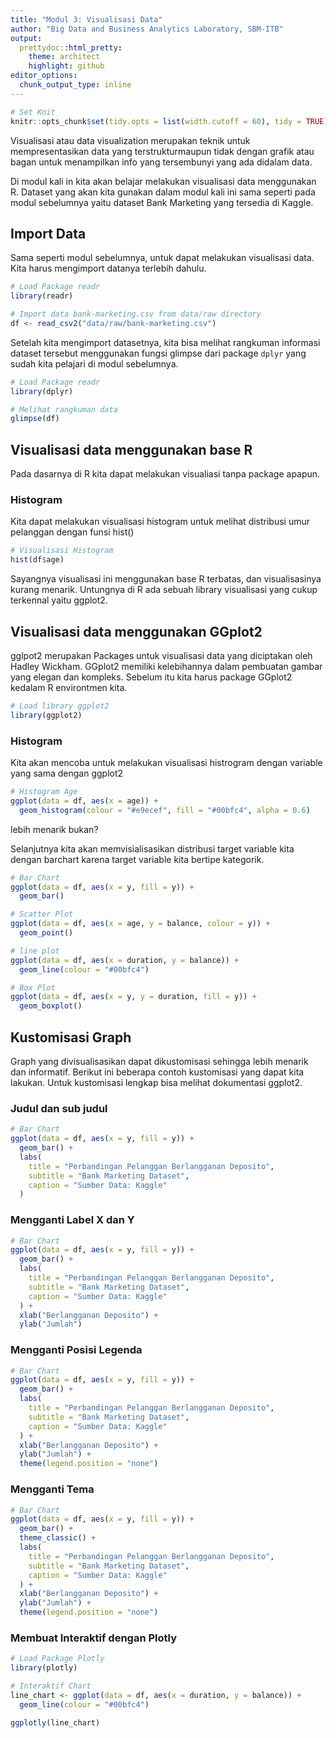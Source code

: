 ```yaml
---
title: "Modul 3: Visualisasi Data"
author: "Big Data and Business Analytics Laboratory, SBM-ITB"
output:
  prettydoc::html_pretty:
    theme: architect
    highlight: github
editor_options: 
  chunk_output_type: inline
---
```


```r
# Set Knit
knitr::opts_chunk$set(tidy.opts = list(width.cutoff = 60), tidy = TRUE)
```

Visualisasi atau data visualization merupakan teknik untuk mempresentasikan data yang terstrukturmaupun tidak dengan grafik atau bagan untuk menampilkan info yang tersembunyi yang ada didalam data. 

Di modul kali in kita akan belajar melakukan visualisasi data menggunakan R. Dataset yang akan kita gunakan dalam modul kali ini sama seperti pada modul sebelumnya yaitu dataset Bank Marketing yang tersedia di Kaggle.

## Import Data

Sama seperti modul sebelumnya, untuk dapat melakukan visualisasi data. Kita harus mengimport datanya terlebih dahulu. 

```r
# Load Package readr
library(readr)

# Import data bank-marketing.csv from data/raw directory
df <- read_csv2("data/raw/bank-marketing.csv")
```

Setelah kita mengimport datasetnya, kita bisa melihat rangkuman informasi dataset tersebut menggunakan fungsi glimpse dari package ```dplyr``` yang sudah kita pelajari di modul sebelumnya. 

```r
# Load Package readr
library(dplyr)

# Melihat rangkuman data
glimpse(df)
```

## Visualisasi data menggunakan base R

Pada dasarnya di R kita dapat melakukan visualiasi tanpa package apapun.

### Histogram

Kita dapat melakukan visualisasi histogram untuk melihat distribusi umur pelanggan dengan funsi hist()

```r
# Visualisasi Histogram
hist(df$age)
```

Sayangnya visualisasi ini menggunakan base R terbatas, dan visualisasinya kurang menarik. Untungnya di R ada sebuah library visualisasi yang cukup terkennal yaitu ggplot2.

## Visualisasi data menggunakan GGplot2
gglpot2 merupakan Packages untuk visualisasi data yang diciptakan oleh Hadley Wickham. GGplot2 memiliki kelebihannya dalam pembuatan gambar yang elegan dan kompleks. Sebelum itu kita harus package GGplot2 kedalam R environtmen kita. 

```r
# Load library ggplot2
library(ggplot2)
```

### Histogram

Kita akan mencoba untuk melakukan visualisasi histrogram dengan variable yang sama dengan ggplot2

```r
# Histogram Age
ggplot(data = df, aes(x = age)) +
  geom_histogram(colour = "#e9ecef", fill = "#00bfc4", alpha = 0.6)
```

lebih menarik bukan?

Selanjutnya kita akan memvisialisasikan distribusi target variable kita dengan barchart karena target variable kita bertipe kategorik. 

```r
# Bar Chart
ggplot(data = df, aes(x = y, fill = y)) +
  geom_bar()
```

```r
# Scatter Plot
ggplot(data = df, aes(x = age, y = balance, colour = y)) +
  geom_point()
```

```r
# line plot
ggplot(data = df, aes(x = duration, y = balance)) +
  geom_line(colour = "#00bfc4")
```

```r
# Box Plot
ggplot(data = df, aes(x = y, y = duration, fill = y)) +
  geom_boxplot()
```

## Kustomisasi Graph

Graph yang divisualisasikan dapat dikustomisasi sehingga lebih menarik dan informatif. Berikut ini beberapa contoh kustomisasi yang dapat kita lakukan. Untuk kustomisasi lengkap bisa melihat dokumentasi ggplot2. 

### Judul dan sub judul

```r
# Bar Chart
ggplot(data = df, aes(x = y, fill = y)) +
  geom_bar() +
  labs(
    title = "Perbandingan Pelanggan Berlangganan Deposito",
    subtitle = "Bank Marketing Dataset",
    caption = "Sumber Data: Kaggle"
  )
```

### Mengganti Label X dan Y

```r
# Bar Chart
ggplot(data = df, aes(x = y, fill = y)) +
  geom_bar() +
  labs(
    title = "Perbandingan Pelanggan Berlangganan Deposito",
    subtitle = "Bank Marketing Dataset",
    caption = "Sumber Data: Kaggle"
  ) +
  xlab("Berlangganan Deposito") +
  ylab("Jumlah")
```

### Mengganti Posisi Legenda

```r
# Bar Chart
ggplot(data = df, aes(x = y, fill = y)) +
  geom_bar() +
  labs(
    title = "Perbandingan Pelanggan Berlangganan Deposito",
    subtitle = "Bank Marketing Dataset",
    caption = "Sumber Data: Kaggle"
  ) +
  xlab("Berlangganan Deposito") +
  ylab("Jumlah") +
  theme(legend.position = "none")
```

### Mengganti Tema

```r
# Bar Chart
ggplot(data = df, aes(x = y, fill = y)) +
  geom_bar() +
  theme_classic() +
  labs(
    title = "Perbandingan Pelanggan Berlangganan Deposito",
    subtitle = "Bank Marketing Dataset",
    caption = "Sumber Data: Kaggle"
  ) +
  xlab("Berlangganan Deposito") +
  ylab("Jumlah") +
  theme(legend.position = "none")
```

### Membuat Interaktif dengan Plotly

```r
# Load Package Plotly
library(plotly)
```

```r
# Interaktif Chart
line_chart <- ggplot(data = df, aes(x = duration, y = balance)) +
  geom_line(colour = "#00bfc4")

ggplotly(line_chart)
```

